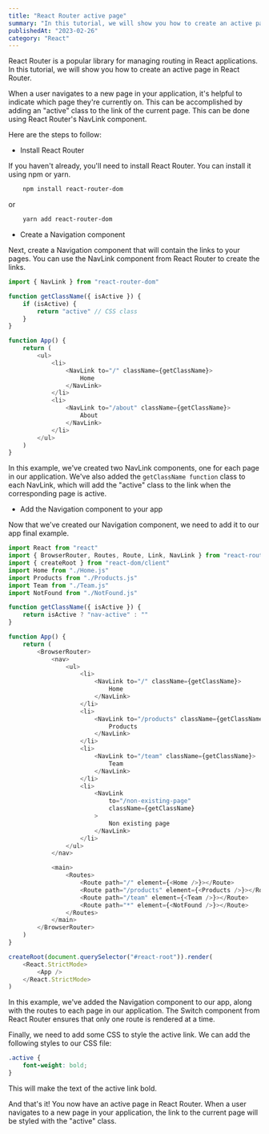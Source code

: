 ```yaml
---
title: "React Router active page"
summary: "In this tutorial, we will show you how to create an active page in React Router."
publishedAt: "2023-02-26"
category: "React"
---
```


React Router is a popular library for managing routing in React applications. In this tutorial, we will show you how to create an active page in React Router.

When a user navigates to a new page in your application, it's helpful to indicate which page they're currently on. This can be accomplished by adding an "active" class to the link of the current page. This can be done using React Router's NavLink component.

Here are the steps to follow:

-   Install React Router

If you haven't already, you'll need to install React Router. You can install it using npm or yarn.

```bash
    npm install react-router-dom
```

or

```bash
    yarn add react-router-dom
```

-   Create a Navigation component

Next, create a Navigation component that will contain the links to your pages. You can use the NavLink component from React Router to create the links.

```javascript
import { NavLink } from "react-router-dom"

function getClassName({ isActive }) {
	if (isActive) {
		return "active" // CSS class
	}
}

function App() {
	return (
		<ul>
			<li>
				<NavLink to="/" className={getClassName}>
					Home
				</NavLink>
			</li>
			<li>
				<NavLink to="/about" className={getClassName}>
					About
				</NavLink>
			</li>
		</ul>
	)
}
```

In this example, we've created two NavLink components, one for each page in our application. We've also added the `getClassName function` class to each NavLink, which will add the "active" class to the link when the corresponding page is active.

-   Add the Navigation component to your app

Now that we've created our Navigation component, we need to add it to our app final example.

```javascript
import React from "react"
import { BrowserRouter, Routes, Route, Link, NavLink } from "react-router-dom"
import { createRoot } from "react-dom/client"
import Home from "./Home.js"
import Products from "./Products.js"
import Team from "./Team.js"
import NotFound from "./NotFound.js"

function getClassName({ isActive }) {
	return isActive ? "nav-active" : ""
}

function App() {
	return (
		<BrowserRouter>
			<nav>
				<ul>
					<li>
						<NavLink to="/" className={getClassName}>
							Home
						</NavLink>
					</li>
					<li>
						<NavLink to="/products" className={getClassName}>
							Products
						</NavLink>
					</li>
					<li>
						<NavLink to="/team" className={getClassName}>
							Team
						</NavLink>
					</li>
					<li>
						<NavLink
							to="/non-existing-page"
							className={getClassName}
						>
							Non existing page
						</NavLink>
					</li>
				</ul>
			</nav>

			<main>
				<Routes>
					<Route path="/" element={<Home />}></Route>
					<Route path="/products" element={<Products />}></Route>
					<Route path="/team" element={<Team />}></Route>
					<Route path="*" element={<NotFound />}></Route>
				</Routes>
			</main>
		</BrowserRouter>
	)
}

createRoot(document.querySelector("#react-root")).render(
	<React.StrictMode>
		<App />
	</React.StrictMode>
)
```

In this example, we've added the Navigation component to our app, along with the routes to each page in our application. The Switch component from React Router ensures that only one route is rendered at a time.

Finally, we need to add some CSS to style the active link. We can add the following styles to our CSS file:

```css
.active {
	font-weight: bold;
}
```

This will make the text of the active link bold.

And that's it! You now have an active page in React Router. When a user navigates to a new page in your application, the link to the current page will be styled with the "active" class.
